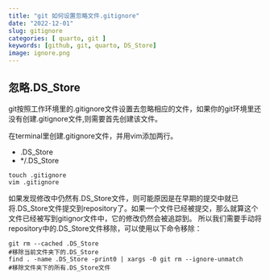 ```yaml
---
title: "git 如何设置忽略文件.gitignore"
date: "2022-12-01"
slug: gitignore
categories: [ quarto, git ]
keywords: [github, git, quarto, DS_Store]
image: ignore.png
---
```


## 忽略.DS_Store

git按照工作环境里的.gitignore文件设置去忽略相应的文件，如果你的git环境里还没有创建.gitignore文件,则需要首先创建该文件。

在terminal里创建.gitignore文件，并用vim添加两行。 

- .DS_Store 
- */.DS_Store

```git
touch .gitignore
vim .gitignore
```

如果发现修改中仍然有.DS_Store文件，则可能原因是在早期的提交中就已将.DS_Store文件提交到repository了。如果一个文件已经被提交，那么就算这个文件已经被写到gitignor文件中，它的修改仍然会被追踪到。
所以我们需要手动将repository中的.DS_Store文件移除，可以使用以下命令移除：

```git
git rm --cached .DS_Store 
#移除当前文件夹下的.DS_Store
find . -name .DS_Store -print0 | xargs -0 git rm --ignore-unmatch
#移除文件夹下的所有.DS_Store文件
```

